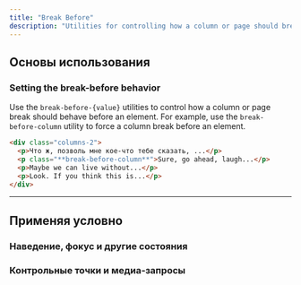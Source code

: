 ```yaml
---
title: "Break Before"
description: "Utilities for controlling how a column or page should break before an element."
---
```




## Основы использования

### Setting the break-before behavior

Use the `break-before-{value}` utilities to control how a column or page break should behave before an element. For example, use the `break-before-column` utility to force a column break before an element.

```html
<div class="columns-2">
  <p>Что ж, позволь мне кое-что тебе сказать, ...</p>
  <p class="**break-before-column**">Sure, go ahead, laugh...</p>
  <p>Maybe we can live without...</p>
  <p>Look. If you think this is...</p>
</div>
```

---

## <Heading ignore>Применяя условно</Heading>

### <Heading ignore>Наведение, фокус и другие состояния</Heading>

<HoverFocusAndOtherStates featuredClass="break-before-column" />

### <Heading ignore>Контрольные точки и медиа-запросы</Heading>

<BreakpointsAndMediaQueries featuredClass="break-before-column" />
